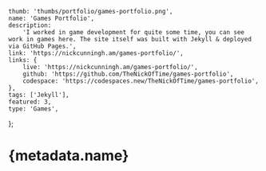 	thumb: 'thumbs/portfolio/games-portfolio.png',
	name: 'Games Portfolio',
	description:
		'I worked in game development for quite some time, you can see work in games here. The site itself was built with Jekyll & deployed via GitHub Pages.',
	link: 'https://nickcunningh.am/games-portfolio/',
	links: {
		live: 'https://nickcunningh.am/games-portfolio/',
		github: 'https://github.com/TheNickOfTime/games-portfolio',
		codespace: 'https://codespaces.new/TheNickOfTime/games-portfolio',
	},
	tags: ['Jekyll'],
	featured: 3,
	type: 'Games',
};

# {metadata.name}
